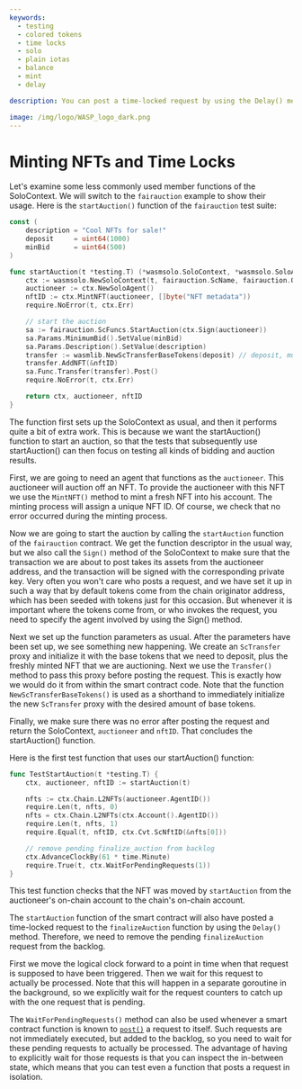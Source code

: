 ```yaml
---
keywords:
  - testing
  - colored tokens
  - time locks
  - solo
  - plain iotas
  - balance
  - mint
  - delay

description: You can post a time-locked request by using the Delay() method. You can mint NFTs by using the MintNFT() method.

image: /img/logo/WASP_logo_dark.png
---
```



# Minting NFTs and Time Locks

Let's examine some less commonly used member functions of the SoloContext. We will switch
to the `fairauction` example to show their usage. Here is the `startAuction()` function of
the `fairauction` test suite:

<Tabs>

<TabItem value="go">

```go
const (
    description = "Cool NFTs for sale!"
    deposit     = uint64(1000)
    minBid      = uint64(500)
)

func startAuction(t *testing.T) (*wasmsolo.SoloContext, *wasmsolo.SoloAgent, wasmtypes.ScNftID) {
    ctx := wasmsolo.NewSoloContext(t, fairauction.ScName, fairauction.OnDispatch)
    auctioneer := ctx.NewSoloAgent()
    nftID := ctx.MintNFT(auctioneer, []byte("NFT metadata"))
    require.NoError(t, ctx.Err)

    // start the auction
    sa := fairauction.ScFuncs.StartAuction(ctx.Sign(auctioneer))
    sa.Params.MinimumBid().SetValue(minBid)
    sa.Params.Description().SetValue(description)
    transfer := wasmlib.NewScTransferBaseTokens(deposit) // deposit, must be >=minimum*margin
    transfer.AddNFT(&nftID)
    sa.Func.Transfer(transfer).Post()
    require.NoError(t, ctx.Err)

    return ctx, auctioneer, nftID
}
```

</TabItem>
</Tabs>

The function first sets up the SoloContext as usual, and then it performs quite a bit of
extra work. This is because we want the startAuction() function to start an auction, so
that the tests that subsequently use startAuction() can then focus on testing all kinds of
bidding and auction results.

First, we are going to need an agent that functions as the `auctioneer`. This auctioneer
will auction off an NFT. To provide the auctioneer with this NFT we use the `MintNFT()`
method to mint a fresh NFT into his account. The minting process will assign a unique NFT
ID. Of course, we check that no error occurred during the minting process.

Now we are going to start the auction by calling the `startAuction` function of the
`fairauction` contract. We get the function descriptor in the usual way, but we also call
the `Sign()` method of the SoloContext to make sure that the transaction we are about to
post takes its assets from the auctioneer address, and the transaction will be signed with
the corresponding private key. Very often you won't care who posts a request, and we have
set it up in such a way that by default tokens come from the chain originator address,
which has been seeded with tokens just for this occasion. But whenever it is important
where the tokens come from, or who invokes the request, you need to specify the agent
involved by using the Sign() method.

Next we set up the function parameters as usual. After the parameters have been set up, we
see something new happening. We create an `ScTransfer` proxy and initialize it with the
base tokens that we need to deposit, plus the freshly minted NFT that we are auctioning.
Next we use the `Transfer()` method to pass this proxy before posting the request. This is
exactly how we would do it from within the smart contract code. Note that the function
`NewScTransferBaseTokens()` is used as a shorthand to immediately initialize the new
`ScTransfer` proxy with the desired amount of base tokens.

Finally, we make sure there was no error after posting the request and return the
SoloContext, `auctioneer` and `nftID`. That concludes the startAuction() function.

Here is the first test function that uses our startAuction() function:

<Tabs>

<TabItem value="go">

```go
func TestStartAuction(t *testing.T) {
    ctx, auctioneer, nftID := startAuction(t)

    nfts := ctx.Chain.L2NFTs(auctioneer.AgentID())
    require.Len(t, nfts, 0)
    nfts = ctx.Chain.L2NFTs(ctx.Account().AgentID())
    require.Len(t, nfts, 1)
    require.Equal(t, nftID, ctx.Cvt.ScNftID(&nfts[0]))

    // remove pending finalize_auction from backlog
    ctx.AdvanceClockBy(61 * time.Minute)
    require.True(t, ctx.WaitForPendingRequests(1))
}
```

</TabItem>
</Tabs>

This test function checks that the NFT was moved by `startAuction` from the auctioneer's
on-chain account to the chain's on-chain account.

The `startAuction` function of the smart contract will also have posted a time-locked
request to the `finalizeAuction` function by using the `Delay()` method. Therefore, we
need to remove the pending `finalizeAuction` request from the backlog.

First we move the logical clock forward to a point in time when that request is supposed
to have been triggered. Then we wait for this request to actually be processed. Note that
this will happen in a separate goroutine in the background, so we explicitly wait for the
request counters to catch up with the one request that is pending.

The `WaitForPendingRequests()` method can also be used whenever a smart contract function
is known to [`post()`](post.mdx) a request to itself. Such requests are not immediately
executed, but added to the backlog, so you need to wait for these pending requests to
actually be processed. The advantage of having to explicitly wait for those requests is
that you can inspect the in-between state, which means that you can test even a function
that posts a request in isolation.
